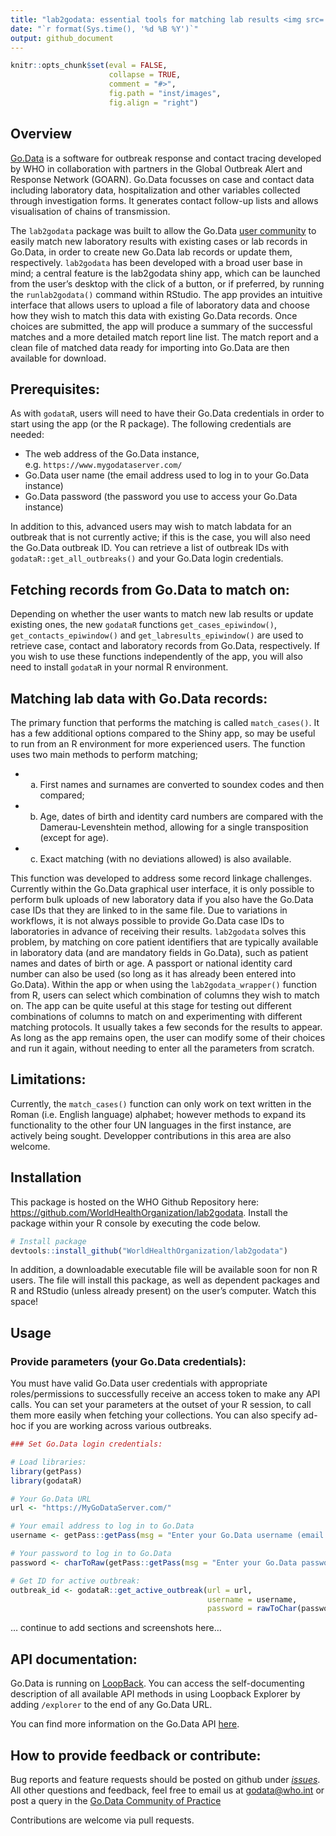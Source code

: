 ```yaml
---
title: "lab2godata: essential tools for matching lab results <img src='inst/images/godataR_logo.png' align='centre' height='18%' width='18%'/>"
date: "`r format(Sys.time(), '%d %B %Y')`"
output: github_document
---
```


<!-- README.md is generated from README.Rmd. Please edit that file -->

```r
knitr::opts_chunk$set(eval = FALSE, 
                      collapse = TRUE, 
                      comment = "#>", 
                      fig.path = "inst/images", 
                      fig.align = "right") 
```


## Overview

[Go.Data](https://www.who.int/tools/godata) is a software for outbreak response and contact tracing developed by WHO in collaboration with partners in the Global Outbreak Alert and Response Network (GOARN). Go.Data focusses on case and contact data including laboratory data, hospitalization and other variables collected through investigation forms. It generates contact follow-up lists and allows visualisation of chains of transmission.

The `lab2godata` package was built to allow the Go.Data [user community](https://community-godata.who.int/) to easily match new laboratory results with existing cases or lab records in Go.Data, in order to create new Go.Data lab records or update them, respectively. `lab2godata` has been developed with a broad user base in mind; a central feature is the lab2godata shiny app, which can be launched from the user's desktop with the click of a button, or if preferred, by running the `runlab2godata()` command within RStudio. The app provides an intuitive interface that allows users to upload a file of laboratory data and choose how they wish to match this data with existing Go.Data records.  Once choices are submitted, the app will produce a summary of the successful matches and a more detailed match report line list.  The match report and a clean file of matched data ready for importing into Go.Data are then available for download.  

## Prerequisites:

As with `godataR`, users will need to have their Go.Data credentials in order to start using the app (or the R package).  The following credentials are needed:

  + The web address of the Go.Data instance, e.g. `https://www.mygodataserver.com/`
  + Go.Data user name (the email address used to log in to your Go.Data instance)
  + Go.Data password (the password you use to access your Go.Data instance)
  
In addition to this, advanced users may wish to match labdata for an outbreak that is not currently active; if this is the case, you will also need the Go.Data outbreak ID.  You can retrieve a list of outbreak IDs with `godataR::get_all_outbreaks()` and your Go.Data login credentials.


## Fetching records from Go.Data to match on:

Depending on whether the user wants to match new lab results or update existing ones, the new `godataR` functions `get_cases_epiwindow()`, `get_contacts_epiwindow()` and `get_labresults_epiwindow()` are used to retrieve case, contact and laboratory records from Go.Data, respectively.  If you wish to use these functions independently of the app, you will also need to install `godataR` in your normal R environment.

## Matching lab data with Go.Data records:

The primary function that performs the matching is called `match_cases()`.  It has a few additional options compared to the Shiny app, so may be useful to run from an R environment for more experienced users.  The function uses two main methods to perform matching; 

  + a. First names and surnames are converted to soundex codes and then compared;
  + b. Age, dates of birth and identity card numbers are compared with the Damerau-Levenshtein method, allowing for a single transposition (except for age).
  + c. Exact matching (with no deviations allowed) is also available.
  
This function was developed to address some record linkage challenges.  Currently within the Go.Data graphical user interface, it is only possible to perform bulk uploads of new laboratory data if you also have the Go.Data case IDs that they are linked to in the same file.  Due to variations in workflows, it is not always possible to provide Go.Data case IDs to laboratories in advance of receiving their results.  `lab2godata` solves this problem, by matching on core patient identifiers that are typically available in laboratory data (and are mandatory fields in Go.Data), such as patient names and dates of birth or age.  A passport or national identity card number can also be used (so long as it has already been entered into Go.Data).  Within the app or when using the `lab2godata_wrapper()` function from R, users can select which combination of columns they wish to match on.  The app can be quite useful at this stage for testing out different combinations of columns to match on and experimenting with different matching protocols.  It usually takes a few seconds for the results to appear.  As long as the app remains open, the user can modify some of their choices and run it again, without needing to enter all the parameters from scratch.

## Limitations:
Currently, the `match_cases()` function can only work on text written in the Roman (i.e. English language) alphabet; however methods to expand its functionality to the other four UN languages in the first instance, are actively being sought.  Developper contributions in this area are also welcome.

## Installation

This package is hosted on the WHO Github Repository here: [https://github.com/WorldHealthOrganization/lab2godata](https://github.com/WorldHealthOrganization/lab2godata).
Install the package within your R console by executing the code below.

```r

# Install package
devtools::install_github("WorldHealthOrganization/lab2godata")

```

In addition, a downloadable executable file will be available soon for non R users.  The file will install this package, as well as dependent packages and R and RStudio (unless already present) on the user's computer.  Watch this space!

## Usage

### Provide parameters (your Go.Data credentials):

You must have valid Go.Data user credentials with appropriate roles/permissions to successfully receive an access token to make any API calls. 
You can set your parameters at the outset of your R session, to call them more easily when fetching your collections. You can also specify ad-hoc if you are working across various outbreaks.

```r

### Set Go.Data login credentials:

# Load libraries:
library(getPass)
library(godataR)

# Your Go.Data URL
url <- "https://MyGoDataServer.com/" 

# Your email address to log in to Go.Data
username <- getPass::getPass(msg = "Enter your Go.Data username (email address):") 

# Your password to log in to Go.Data
password <- charToRaw(getPass::getPass(msg = "Enter your Go.Data password:")) 

# Get ID for active outbreak:
outbreak_id <- godataR::get_active_outbreak(url = url, 
                                            username = username, 
                                            password = rawToChar(password))
```


... continue to add sections and screenshots here...

## API documentation:

Go.Data is running on [LoopBack](https://loopback.io/doc/index.html). You can access the self-documenting description of all available API methods in using Loopback Explorer by adding `/explorer` to the end of any Go.Data URL.  

You can find more information on the Go.Data API [here](https://worldhealthorganization.github.io/godata/api-docs/).


## How to provide feedback or contribute:

Bug reports and feature requests should be posted on github under [_issues_](https://github.com/WorldHealthOrganization/godataR/issues). All other questions and feedback, feel free to email us at [godata@who.int](mailto:godata@who.int) or post a query in the 
[Go.Data Community of Practice](https://community-godata.who.int/) 

Contributions are welcome via pull requests.

